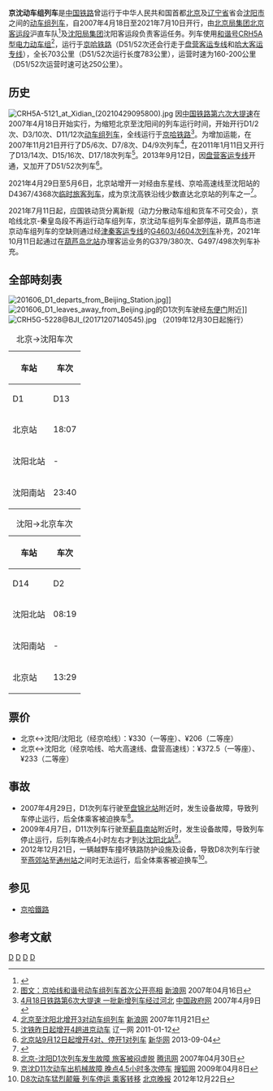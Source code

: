 {{Infobox CHNTrain
| 国铁列车 = 京沈动车组列车
| name_bgcolor = #0033c9
| Photo = Board of D1 (20181226174814).jpg
| Photoname = D1次列车方向牌（2018年12月）
| 开行 = 2007年4月18日
| 停运 = 2021年7月10日
| 铁路局 = [[北京局集团|北京局集团]]、[[沈阳局集团|沈阳局集团]]
| 客运段 = 北京客运段、沈阳客运段
| 等级 = [[普通动车组列车|动车组列车]]
| 曾用车次 = 
| 目前车次 = D1次-D14次、D17次-D18次、D51-D52次
| 运行区间 = [[北京站|北京站]] ↔ [[沈阳站|沈阳站]]/[[沈阳北站|沈阳北站]]/[[沈阳南站|沈阳南站]]
| 途径线路 = [[京哈铁路|京哈铁路]]（D1次-D18次）/[[京哈铁路|京哈铁路]]、[[哈大客运专线|哈大客运专线]]和[[盘营客运专线|盘营客运专线]]（D51-D52次）
| 发车时间 = 北京：09:15-18:53<br>沈阳北：08:19-12:16<br>沈阳南：06:42-14:54
| 终到时间 = 沈阳北：23:00-23:58<br>沈阳南：14:33-23:51<br>北京：12:15-20:15
| 全程时间 = 5小时07分-6小时04分
| 停靠 = 
| 车体 = [[和谐号CRH5型电力动车组|CRH5A型电力动车组]]<br />[[和谐号CRH5型电力动车组|CRH5G型电力动车组]]
}} 

'''京沈动车组列车'''是[[中国铁路|中国铁路]]曾运行于中华人民共和国首都[[北京|北京]]及[[辽宁省|辽宁省]]省会[[沈阳市|沈阳市]]之间的[[普通动车组列车|动车组列车]]，自2007年4月18日至2021年7月10日开行，由[[北京局集团|北京局集团]][[北京客运段|北京客运段]]沪直车队<ref>{{cite news|title=节日，服务在高铁列车（组图）|url=http://www.bj.xinhuanet.com/bjyw/2016-05/06/c_1118817352.htm|publisher=新华网|date=2016-05-06|access-date=2016-09-27|archive-url=https://web.archive.org/web/20160507135952/http://www.bj.xinhuanet.com/bjyw/2016-05/06/c_1118817352.htm|archive-date=2016-05-07|dead-url=yes}}</ref>及[[沈阳局集团|沈阳局集团]]沈阳客运段负责客运任务。列车使用[[和谐号CRH5型电力动车组|和谐号CRH5A型电力动车组]]<ref>[http://news.sina.com.cn/c/p/2007-04-16/224012792186.shtml 图文：京哈线和谐号动车组列车首次公开亮相] {{Wayback|url=http://news.sina.com.cn/c/p/2007-04-16/224012792186.shtml |date=20191228122521 }} [[新浪网|新浪网]] 2007年04月16日</ref>，运行于[[京哈铁路|京哈铁路]]（D51/52次还会行走于[[盘营客运专线|盘营客运专线]]和[[哈大客运专线|哈大客运专线]]），全长703公里（D51/52次运行长度783公里），运营时速为160-200公里（D51/52次运营时速可达250公里）。

== 历史 ==
[[File:CRH5A-5121_at_Xidian_(20210429095800).jpg|thumb]]
因[[中国铁路第六次大提速|中国铁路第六次大提速]]在2007年4月18日开始实行，为缩短北京至沈阳间的列车运行时间，开始开行D1/2次、D3/10次、D11/12次[[普通动车组列车|动车组列车]]，全线运行于[[京哈铁路|京哈铁路]]<ref>[http://www.gov.cn/gzdt/2007-04/09/content_575783.htm 4月18日铁路第6次大提速 一批新增列车经过河北] {{Wayback|url=http://www.gov.cn/gzdt/2007-04/09/content_575783.htm |date=20190421180043 }} [[中国政府网|中国政府网]] 2007年4月9日</ref>。为增加运能，在2007年11月21日开行了D5/6次、D7/8次、D4/9次列车<ref>[http://finance.sina.com.cn/g/20071121/00351804350.shtml 北京至沈阳北增开3对动车组列车] {{Wayback|url=http://finance.sina.com.cn/g/20071121/00351804350.shtml |date=20190626193048 }} [[新浪网|新浪网]] 2007年11月21日</ref>，在2011年1月11日又开行了D13/14次、D15/16次、D17/18次列车<ref>[http://news.liao1.com/newspage/2011/01/4477617.html 沈铁昨日起增开4趟进京动车] {{Wayback|url=http://news.liao1.com/newspage/2011/01/4477617.html |date=20141129025239 }} 辽一网 2011-01-12</ref>。2013年9月12日，因[[盘营客运专线|盘营客运专线]]开通，又加开了D51/52次列车<ref>[http://news.xinhuanet.com/politics/2013-09/04/c_125317729.htm 北京站9月12日起增开4对、停开1对列车] {{Wayback|url=http://news.xinhuanet.com/politics/2013-09/04/c_125317729.htm |date=20141201233828 }} [[新华网|新华网]] 2013-09-04</ref>。

2021年4月29日至5月6日，北京站增开一对经由东星线、京哈高速线至沈阳站的D4367/4368次[[临时旅客列车|临时旅客列车]]，成为京沈高铁沿线少数直达北京站的列车之一<ref>{{cite news|url=https://www.163.com/dy/article/G8GL4GD10534TIK1.html|title=好消息！承德坐高铁能直达北京站了|publisher=承德微动态|date=2021-04-26|accessdate=2021-04-26|archive-date=2021-04-28|archive-url=https://web.archive.org/web/20210428145213/https://www.163.com/dy/article/G8GL4GD10534TIK1.html|dead-url=no}}</ref>。

2021年7月11日起，应国铁动货分离新规（动力分散动车组和货车不可交会），京哈线北京-秦皇岛段不再运行动车组列车，京沈动车组列车全部停运，葫芦岛市进京动车组列车的空缺则通过经[[津秦客运专线|津秦客运专线]]的[[京沈高速动车组列车|G4603/4604次列车]]补充，2021年10月11日起通过在[[葫芦岛北站|葫芦岛北站]]办理客运业务的G379/380次、G497/498次列车补充。

==全部時刻表==
[[File:201606_D1_departs_from_Beijing_Station.jpg|thumb]]]]
[[File:201606_D1_leaves_away_from_Beijing.jpg|thumb]]的D1次列车驶经[[东便门|东便门]]附近]]
[[File:CRH5G-5228@BJI_(20171207140545).jpg|thumb]]
（2019年12月30日起施行）
{| class="wikitable"
|+北京→沈阳车次
! rowspan="2" |车站
! colspan="8" |车次
|-
!D1
!D13
!D17
!D11
!D9
!D51
!D7
!D3
|-
|北京站
|18:07
|18:53
|09:15
|12:37
|13:19
|17:13
|17:43
|18:14
|-
|沈阳北站
| -
|23:58
| -
| -
| -
|23:17
|23:00
| - 
|-
|沈阳南站
| 23:40
| -
|14:33
|17:54
|18:38
| -
| -
|23:51
|}
{| class="wikitable"
|+沈阳→北京车次
! rowspan="2" |车站
! colspan="8" |车次
|-
!D14
!D2
!D12
!D4
!D10
!D52
!D6
!D18
|-
|沈阳北站
|08:19
| -
| -
| -
| -
|09:30
|12:16
| -
|-
|沈阳南站
| -
|08:54
|06:42
|07:29
|08:33
| -
| -
|14:54
|-
|北京站
|13:29
|14:08
|12:15
|12:59
|13:49
|15:25
|17:23
|20:15
|}

==票价==
*北京↔沈阳/沈阳北（经京哈线）：¥330（一等座）、¥206（二等座）
*北京↔沈阳北（经京哈线、哈大高速线、盘营高速线）：¥372.5（一等座）、¥233（二等座）

== 事故 ==
*2007年4月29日，D1次列车行驶至[[盘锦北站|盘锦北站]]附近时，发生设备故障，导致列车停止运行，后全体乘客被迫换车<ref>[http://news.qq.com/a/20070430/001536.htm 北京-沈阳D1次列车发生故障 旅客被闷虚脱] {{Wayback|url=http://news.qq.com/a/20070430/001536.htm |date=20070505181531 }} [[腾讯网|腾讯网]] 2007年04月30日</ref>。
*2009年4月7日，D11次列车行驶至[[蓟县南站|蓟县南站]]附近时，发生设备故障，导致列车停止运行，后列车晚点4小时左右才到达[[沈阳北站|沈阳北站]]<ref>[http://news.sohu.com/20090408/n263252775.shtml 京沈D11次动车出机械故障 晚点4.5小时多次停车] {{Wayback|url=http://news.sohu.com/20090408/n263252775.shtml |date=20141209123007 }} [[搜狐网|搜狐网]] 2009年04月8日</ref>。
*2012年12月21日，一辆越野车撞坏铁路防护设施及设备，导致D8次列车行驶至[[燕郊站|燕郊站]]至[[通州站|通州站]]之间时无法运行，后全体乘客被迫换车<ref>[http://www.takefoto.cn/viewnews-26411.html D8次动车猛烈颠簸 列车停运 乘客转移] {{Wayback|url=http://www.takefoto.cn/viewnews-26411.html |date=20150924120939 }} [[北京晚报|北京晚报]] 2012年12月22日</ref>。

== 参见 ==
*[[京哈鐵路|京哈鐵路]]

== 参考文献 ==
{{reflist|2}}
{{中国动车组列车车次}}
{{沈阳铁路局}}
[[Category:中国铁路动车组列车车次|D]]
[[Category:中国铁路北京局集团有限公司|D]]
[[Category:中国铁路沈阳局集团有限公司|D]]
[[Category:进京列车|D]]